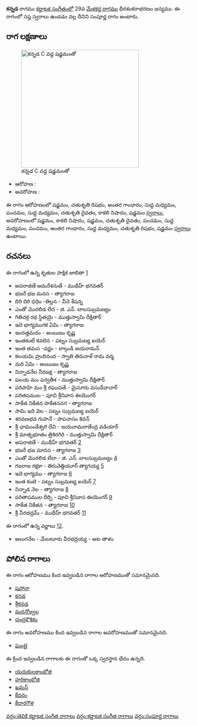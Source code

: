 {{Infobox ragam
	| name          	= కన్నడ
	| synonym	    	= 
	| mela          	= 
	| chakra        	= 
	| janaka        	= 
	| type          	= సంపూర్ణ
	| arohanam      	= {{svaraC|S|R2|G3|M1|P|M1|D2|N3|S'}} 
	| avarohanam    	= {{svaraC|S'|N3|S|D2|P|M1|P|G3|M1|R2|S}}
	| jeeva         	=
	| chhaya        	=
	| nyasa         	=
	| vishesha      	= 
	| equivalent  		= 
}}
{{కర్ణాటక సంగీత రాగాలు}}
'''కన్నడ''' రాగము [[కర్ణాటక సంగీతం]]లో 29వ [[మేళకర్త రాగము]] ధీరశంకరాభరణం జన్యము.  ఈ రాగంలో సప్త స్వరాలు ఉండడం వల్ల దీనిని సంపూర్ణ రాగం అంటారు.


==రాగ లక్షణాలు==
[[Image:kannada_kb2wiki.png|thumb|right|316px|''కన్నడ'' C వద్ద షడ్జమంతో]]

* ఆరోహణ : {{svaraC|S|R2|G3|M1|P|M1|D2|N3|S'}} 
* అవరోహణ : {{svaraC|S'|N3|S|D2|P|M1|P|G3|M1|R2|S}}

ఈ రాగం ఆరోహణంలో షడ్జమం, చతుశృతి రిషభం, అంతర గాంధారం, సుద్ద మధ్యమం, పంచమం, సుద్ద మధ్యమం, చతుశృతి దైవతం, కాకలి  నిషాదం, షడ్జమం [[స్వరాలు]], అవరోహణంలో షడ్జమం, కాకలి  నిషాదం, షడ్జమం, చతుశృతి దైవతం, పంచమం, సుద్ద మధ్యమం, పంచమం, అంతర గాంధారం, సుద్ద మధ్యమం, చతుశృతి రిషభం, షడ్జమం [[స్వరాలు]] ఉంటాయి.

==రచనలు==
ఈ రాగంలో ఉన్న కృతుల పాక్షిక జాబితా [https://github.com/ssrihari/ragavardhini/blob/master/ragas/kritis.psv]
* అపరాజితే అమరేశనుతే - ముథీహ్ భగవతర్
* భజరే భజ మనస - త్యాగరాజ
* దిరి దిరి ధధిం -తిల్లన - వీనె శేషన్న
* ఎంతో  మొరలిడ లేద - జి. ఎన్. బాలసుబ్రమణ్యం
* గితిచక్ర రథ స్థితయై - ముత్తుస్వామి దీక్షితార్
* ఇదె   భాగ్యముగక ఏమి - త్యాగరాజ
* ఇందత్తమదం - అంబుజం కృష్ణ
* ఇంతకంటే కవలెన - పట్నం సుబ్రమణ్య ఐయెర్
* ఇంత తమస -వర్ణం - లాల్గుడి జయరామన్
* కలయమి హ్రుదినంద - స్వాతి తిరునాళ్ రామ వర్మ
* మరి ఏమి - అంబుజం కృష్ణ
* నిన్నాడనేల నీరజక్ష - త్యాగరాజ
* పలయ మం పర్వతీశ - ముత్తుస్వామి దీక్షితార్
* పరిపాహి మం  శ్రీ రఘుపతే - మైసూరు వసుదేవాచార్
* పరితపముల - పూచి శ్రీనివాస ఈయెంగర్
* సాకేత నికేతన సాకేతననగ - త్యాగరాజ
* సామి ఇది వెల - పట్నం సుబ్రమణ్య ఐయెర్
* శరవణభవ గుహనే - పాపనాసం  శివన్
* శ్రీ ఛాముండేశ్వరి  దేవి - జయచామరాజేంద్ర వడియార్
* శ్రీ మాతృభూతం త్రిశిరగిరి - ముత్తుస్వామి దీక్షితార్
* అపరాజితే - ముథీహ్ భగవతర్ [http://www.karnatik.com/c2077.shtml]
* భజరే భజ మానస - త్యాగరాజ [http://www.karnatik.com/c1401.shtml]
* ఎంతో మొరలిడ లేదా - జి. ఎన్. బాలసుబ్రమణ్యం [http://www.karnatik.com/c3043.shtml]
* గజరాజ రక్షకా - తిరువెత్తియూర్ త్యాగయ్య [http://www.karnatik.com/c3000.shtml]
* ఇదె   భాగ్యము - త్యాగరాజ [http://www.karnatik.com/c2346.shtml]
* ఇంత  కంటె - పట్నం సుబ్రమణ్య ఐయెర్ [http://www.karnatik.com/c1739.shtml]
* నిన్నాడ నెల - త్యాగరాజ [http://www.karnatik.com/c1440.shtml]
* పరితాపముల దీర్చి - పూచి శ్రీనివాస ఈయెంగర్ [http://www.karnatik.com/c3246.shtml]
* సాకేత నికేతన - త్యాగరాజ [http://www.karnatik.com/c2797.shtml]
* శ్రీ వీరభద్రమ్ - ముథీహ్ భగవతర్ [http://www.karnatik.com/c1948.shtml]

ఈ రాగంలో ఉన్న వర్ణాలు [http://www.carnatica.in/kriti/varnamlist.htm].
* అలుగనేల - మేలటూరు వీరభద్రయ్య - అట తాళం




==పోలిన రాగాలు==
ఈ రాగం ఆరోహణము కింద ఇవ్వబడిన రాగాల ఆరోహణముతో సమానమైనది.
* [[షహానా]]
* [[కనడ]]
* [[శ్రీకనడ]]
* [[మదనోజ్వల]]
* [[చంద్రకౌశికం]]

ఈ రాగం అవరోహణము కింద ఇవ్వబడిన రాగాల అవరోహణముతో సమానమైనది.
* [[ఘంటై]]

ఈ క్రింద ఇవ్వబడిన రాగాలకు ఈ రాగంతో ఒక్క స్వరస్థాన భేదం ఉన్నది.
* [[యదుకులకాంభోజి]]
* [[హరికాంభోజి]]
* [[ఖమస్]]
* [[కేదరం]]
* [[కేదారగౌళ]]



[[వర్గం:తెవికి కర్ణాటక సంగీత రాగాలు]]
[[వర్గం:కర్ణాటక సంగీత రాగాలు]]
[[వర్గం:సంపూర్ణ రాగాలు]]